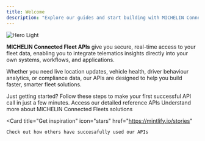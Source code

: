 ```yaml
---
title: Welcome
description: "Explore our guides and start building with MICHELIN Connected Fleets APIs.  Connect vehicles, drivers and journeys to your own systems in minutes."
---
```


<img className="block dark:hidden" src="/images/welcome_banner_2.png" alt="Hero Light" />

**MICHELIN Connected Fleet APIs** give you secure, real-time access to your fleet data, enabling you to integrate telematics insights directly into your own systems, workflows, and applications.

Whether you need live location updates, vehicle health, driver behaviour analytics, or compliance data, our APIs are designed to help you build faster, smarter fleet solutions.


<CardGroup cols={2}>
  <Card
    title="Quickstart"
    icon="pen-to-square"
    pages="/quickstart"
  >
    Just getting started?  Follow these steps to make your first successful API call in just a few minutes.

  </Card>
  <Card
    title="Choose an API"
    icon="binoculars"
    href="https://mintlify.com/docs/development"
  >
    Access our detailed reference APIs 
  </Card>
</CardGroup>

<CardGroup cols={2}>
  <Card
    title="Explore our solutions"
    icon="code"
    href="https://mintlify.io/solution"
  >
    Understand more about MICHELIN Connected Fleets solutions
  </Card>

  <Card
    title="Get inspiration"
    icon="stars"
    href="https://mintlify.io/stories"
  >
    Check out how others have succesafully used our APIs
>
  </Card>
</CardGroup>
